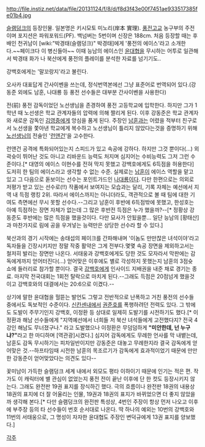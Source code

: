 http://file.instiz.net/data/file/20131124/f/8/d/f8d3f43e00f7451ae933517385fe01b4.jpg

[[슬램덩크]]의 등장인물. 일본명은 키시모토 미노리(岸本 實理). [[풍전]]고교 농구부의 주전이며 포지션은 파워포워드(PF). 백넘버는 5번이며 신장은 188cm. 처음 등장할 때는 후배인 천귀남이 [wiki:"박경태(슬램덩크)" 박경태]에게 '풍전의 에이스'라고 소개한다.~~페이크다 이 병신들아~~
이때 능남의 에이스인 [[윤대협]]을 무시하는 어투로 일관해서 박경태 화가 나 북산에게 풍전의 플레이를 분석한 자료를 넘기기도..

강백호에게는 '말꼬랑지'라고 불린다.  

오사카 대표답게 간사이벤을 쓰는데, 정식번역본에선 그냥 표준어로 번역되어 있다.(강동준 외에도 남훈, 나대룡 등 풍전 선수들은 대부분 간사이벤을 사용한다)

전(前) 풍전 감독이었던 노선생님을 존경하여 풍전 고등학교에 입학한다. 하지만 그가 1학년 때 노선생은 학교 관계자들의 압력에 의해 짤리게 된다. 이후 강동준은 학교 관계자와 새로운 감독인 [[김영중]]에게 앙심을 품게 된다. 주장인 [[남훈]]과는 어렸을 적부터 친구로서 노선생을 쫓아낸 학교에게 복수하고 노선생님이 틀리지 않았다는것을 증명하기 위해 [[노선생님]]의 전술인 '[[런앤건]]'을 고수한다. 

런앤건 공격에 특화되어있는지 스피드가 있고 속공에 강하다. 하지만 그것 뿐이다(...) 외곽슛이 뛰어난 것도 아니고 리바운드 능력도 처지며 심지어는 수비능력도 그저 그런 수준이다.[* 대영의 에이스 이현수를 전혀 막지 못했고 강백호에게도 6득점을 허용한다] 도저히 한 팀의 에이스라고 생각할 수 없는 수준. 실제로는 [[남훈]]이 에이스 역할을 맡고 있고 그 다음으로 돋보이는 선수는 포인트가드인 [[나대룡]]이다. 다만 한편으로는 의외로 저평가 받고 있는 선수로(!!) 작품에서 보여지는 모습과는 달리, 기록 자체는 예선에서 지역 내 득점 랭킹 2위. 따라서 에이스까지는 아니더라도, 객관적으로 볼 때 팀에 대한 기여도 측면에선 무시 못할 선수다.--그리고 남훈이 후반에 6득점밖에 못했고, 한성호는 아예 득점하는 장면 자체가 없는데 그 많은 후반전 득점은 누가 했을까?--[* 정황상 강동준도 후반에는 많은 득점을 했을것이다. 다만 묘사가 안됬을뿐... 일단 능남의 [황태산]과 마찬가지로 림에 공을 우겨넣는 능력만은 상당한 선수라 할 수 있다.]

북산과의 경기 시작에는 송태섭의 페이크를 간파해내며  '이놈도 만만찮은 녀석이야'라고 독자들을 긴장시키지만 정말 작중 활약은 그게 전부다.몇몇 속공 장면을 제외하고서는 철저히 발리는 장면만 나온다. 서태웅과 강백호에게도 당한 것도 모자라서 막판에는 감독에게까지 얻어터진다(...)  얻어맞은 이후에도 별로 각성하지 못했는지 남훈의 3점슛 쇼에 들러리로 참가할 뿐이다. 결국 [[강백호]]에게 인사이드 지배권을 내준 채로 경기는 종료. 마지막 전국대회는 1회전 탈락으로 마치게 된다.--그래도 득점은 20점넘게 했을것이고 강백호와의 대결에서는 20:6으로 이겼다.--

상기에 말한 윤대협을 헐뜯는 발언도 그렇고 전반적으로 난폭하고 거친 풍전의 선수들 중에서도 독보적인 수준이다. [[신칸센]]내에서 [[권준호]]를 폭행하려던 전력도 있다. 그 밖에도 도발이 주무기인지 강백호, 이정환 등 상대로 일제히 도발기를 시전하기도 했다.[* 이정환과 해남 선수들에게 "지역예선에서 너희들 저 북산 녀석들에게 고전했다지? 전국 4강인 해남도 무너졌구나." 라고 도발했으나 이정환은 무덤덤하게 '''"미안한데, 넌 누구냐?"'''라고 한 마디하며 [역관광]시켰다.] 심지어 감독에게도 무례한 언사를 막 내뱉는데, 남훈도 감독 무시하기는 피차일반이지만 강동준은 대놓고 무례한지라 결국 감독에게 얻어맞은 것.--하프타임때 시전한 남훈의 목조르기가 감독에게 효과적이었기 때문에 만만한 강동준이 얻어맞았다는 의견도 있다--

꽃미남이 가득한 슬램덩크 세계 내에서 외모도 평타 이하이기 때문에 인기는 적은 편. 작가도 이 캐릭터에 별 관심이 없었는지 풍전 전이 끝난 이후에 단 한 컷도 등장시키지 않는다. 그래도 완전판 19권 표지를 장식하긴 했다. 극의 흐름이나 완전판 18권의 내용상 18권의 표지에 더 잘 어울리는 인물, 19권과 18권의 표지가 바뀌었으면 더 좋지 않았을까 생각해 본다.[* 다만 슬램덩크의 완전판 특성상, 4번인 주장이 항상 먼저 나오고 이후에 부주장 등의 타 선수들이 번호 순서대로 나온다. 딱 하나의 예외는 10번의 강백호와 11번의 서태웅으로, 그 명성이 자자한 윤대협도 주장인 변덕규에게 13권 표지를 양보했다.]

[[각주]]
